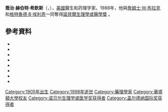 '''喬治·赫伯特·希欽斯'''（{{lang-en|'''George Herbert Hitchings'''}}，{{bd|1905年|4月18日|1998年|2月27日|catIdx=Hitchings ,George}}），[[美國|美國]]醫生和药理学家。1988年，他與[[詹姆士·W·布拉克|詹姆士·W·布拉克]]和[[格特魯德·B·埃利恩|格特魯德·B·埃利恩]]一同奪得[[諾貝爾生理學或醫學獎|諾貝爾生理學或醫學獎]] 。

== 參考資料 ==
* {{Citation
|pmid = 10768469
|last=Raju
|first=T N
|publication-date=2000 Mar 18
|year=2000
|title=The Nobel chronicles. 1988: James Whyte Black, (b 1924), Gertrude Elion (1918-99), and George H Hitchings (1905-98).
|volume=355
|issue=9208
|periodical=Lancet
|pages=1022
}}
* {{Citation
|pmid = 8195827
|last=Then
|first=R L
|publication-date=1993 Dec
|year=1993
|title=History and future of antimicrobial diaminopyrimidines.
|volume=5
|issue=6
|periodical=Journal of chemotherapy (Florence, Italy)
|pages=361–8
}}
* {{Citation
|pmid = 3063980
|last=van Zwieten
|first=P A
|publication-date=1988 Dec 31
|year=1988
|title=[Nobel prize for Medicine 1988]
|volume=132
|issue=53
|periodical=Nederlands tijdschrift voor geneeskunde
|pages=2401–2
}}
* {{Citation
|pmid = 3078084
|last=Giner-Sorolla
|first=A
|publication-date=1988 Dec
|year=1988
|title=The excitement of a suspense story, the beauty of a poem: the work of Hitchings and Elion.
|volume=9
|issue=12
|periodical=Trends Pharmacol. Sci.
|pages=437–8
|doi = 10.1016/0165-6147(88)90133-2
}}
* {{Citation
|pmid = 3060998
|last=Horgan
|first=J
|publication-date=1988 Dec
|year=1988
|title=Physiology or medicine.
|volume=259
|issue=6
|periodical=Sci. Am.
|pages=33
}}
* {{Citation
|pmid = 2462143
|last=Sjöqvist
|first=F
|publication-date=1988 Oct 26
|year=1988
|title=[Nobel Prize in medicine: three share this year's Nobel Prize in medicine. Important principles in drug therapy]
|volume=85
|issue=43
|periodical=Lakartidningen
|pages=3542–7
}}
* {{Citation
|pmid = 4950964
|last=Dameshek
|first=W
|publication-date=1970
|year=1970
|title=The deVilliers award of the Leukemia Society of America Inc. to George H. Hitchings, Ph.D.
|volume=
|issue=36
|periodical=Bibliotheca haematologica
|pages=XXI–XXII
}}
* {{Citation
|pmid = 4895870
|last=Talalay
|first=P
|publication-date=1969 Sep 1
|year=1969
|title=Presentation of Dr. George Herbert Hitchings for the Passano Award.
|volume=209
|issue=9
|periodical=[[Journal_of_the_American_Medical_Association|JAMA]]
|pages=1337–8
|doi = 10.1001/jama.209.9.1337
}}

{{諾貝爾生理學或醫學獎獲得者 (1976年－2000年)}}
{{加拿大盖尔德纳国际奖获得者}}

{{Authority control}}
{{DEFAULTSORT:Hitchings, George H.}}

[[Category:1905年出生|Category:1905年出生]]
[[Category:1998年逝世|Category:1998年逝世]]
[[Category:藥理學家|Category:藥理學家]]
[[Category:華盛頓大學校友|Category:華盛頓大學校友]]
[[Category:诺贝尔生理学或医学奖获得者|Category:诺贝尔生理学或医学奖获得者]]
[[Category:盖尔德纳国际奖获得者|Category:盖尔德纳国际奖获得者]]